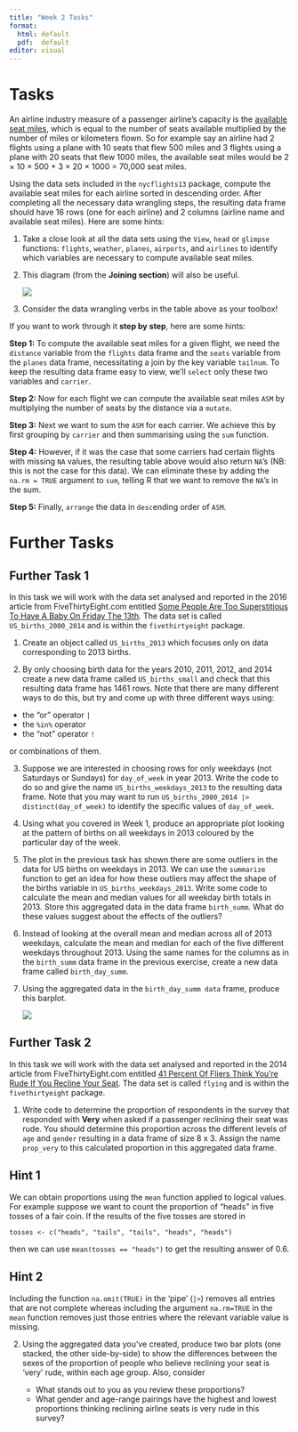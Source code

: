 ```yaml
---
title: "Week 2 Tasks"
format: 
  html: default
  pdf:  default
editor: visual
---
```


# Tasks

An airline industry measure of a passenger airline's capacity is the [available seat miles](https://en.wikipedia.org/wiki/Available_seat_miles), which is equal to the number of seats available multiplied by the number of miles or kilometers flown. So for example say an airline had 2 flights using a plane with 10 seats that flew 500 miles and 3 flights using a plane with 20 seats that flew 1000 miles, the available seat miles would be 2 $\times$ 10 $\times$ 500 $+$ 3 $\times$ 20 $\times$ 1000 = 70,000 seat miles.

Using the data sets included in the `nycflights13` package, compute the available seat miles for each airline sorted in descending order. After completing all the necessary data wrangling steps, the resulting data frame should have 16 rows (one for each airline) and 2 columns (airline name and available seat miles). Here are some hints:

1.  Take a close look at all the data sets using the `View`, `head` or `glimpse` functions: `flights`, `weather`, `planes`, `airports`, and `airlines` to identify which variables are necessary to compute available seat miles.

2.  This diagram (from the **Joining section**) will also be useful.

    ![](relational-nycflights.png)

<!-- -->

3.  Consider the data wrangling verbs in the table above as your toolbox!

If you want to work through it **step by step**, here are some hints:

**Step 1:** To compute the available seat miles for a given flight, we need the `distance` variable from the `flights` data frame and the `seats` variable from the `planes` data frame, necessitating a join by the key variable `tailnum`. To keep the resulting data frame easy to view, we'll `select` only these two variables and `carrier`.

**Step 2:** Now for each flight we can compute the available seat miles `ASM` by multiplying the number of seats by the distance via a `mutate`.

**Step 3:** Next we want to sum the `ASM` for each carrier. We achieve this by first grouping by `carrier` and then summarising using the `sum` function.

**Step 4:** However, if it was the case that some carriers had certain flights with missing `NA` values, the resulting table above would also return `NA`'s (NB: this is not the case for this data). We can eliminate these by adding the `na.rm = TRUE` argument to `sum`, telling R that we want to remove the `NA`'s in the sum.

**Step 5:** Finally, `arrange` the data in `desc`ending order of `ASM`.

# Further Tasks

## Further Task 1

In this task we will work with the data set analysed and reported in the 2016 article from FiveThirtyEight.com entitled [Some People Are Too Superstitious To Have A Baby On Friday The 13th](https://fivethirtyeight.com/features/some-people-are-too-superstitious-to-have-a-baby-on-friday-the-13th/). The data set is called `US_births_2000_2014` and is within the `fivethirtyeight` package.

1.  Create an object called `US_births_2013` which focuses only on data corresponding to 2013 births.

2.  By only choosing birth data for the years 2010, 2011, 2012, and 2014 create a new data frame called `US_births_small` and check that this resulting data frame has 1461 rows. Note that there are many different ways to do this, but try and come up with three different ways using:

-   the "or" operator `|`
-   the `%in%` operator
-   the "not" operator `!`

or combinations of them.

3.  Suppose we are interested in choosing rows for only weekdays (not Saturdays or Sundays) for `day_of_week` in year 2013. Write the code to do so and give the name `US_births_weekdays_2013` to the resulting data frame. Note that you may want to run `US_births_2000_2014 |> distinct(day_of_week)` to identify the specific values of `day_of_week`.

4.  Using what you covered in Week 1, produce an appropriate plot looking at the pattern of births on all weekdays in 2013 coloured by the particular day of the week.

5.  The plot in the previous task has shown there are some outliers in the data for US births on weekdays in 2013. We can use the `summarize` function to get an idea for how these outliers may affect the shape of the births variable in `US_births_weekdays_2013`. Write some code to calculate the mean and median values for all weekday birth totals in 2013. Store this aggregated data in the data frame `birth_summ`. What do these values suggest about the effects of the outliers?

6.  Instead of looking at the overall mean and median across all of 2013 weekdays, calculate the mean and median for each of the five different weekdays throughout 2013. Using the same names for the columns as in the `birth_summ` data frame in the previous exercise, create a new data frame called `birth_day_summ`.

7.  Using the aggregated data in the `birth_day_summ data` frame, produce this barplot.

    ![](Week2FurtherTask1Barchart.png)

## Further Task 2

In this task we will work with the data set analysed and reported in the 2014 article from FiveThirtyEight.com entitled [41 Percent Of Fliers Think You're Rude If You Recline Your Seat](https://fivethirtyeight.com/features/airplane-etiquette-recline-seat/). The data set is called `flying` and is within the `fivethirtyeight` package.

1.  Write code to determine the proportion of respondents in the survey that responded with **Very** when asked if a passenger reclining their seat was rude. You should determine this proportion across the different levels of `age` and `gender` resulting in a data frame of size 8 x 3. Assign the name `prop_very` to this calculated proportion in this aggregated data frame.

::: callout-tip
## Hint 1

We can obtain proportions using the `mean` function applied to logical values. For example suppose we want to count the proportion of "heads" in five tosses of a fair coin. If the results of the five tosses are stored in

`tosses <- c("heads", "tails", "tails", "heads", "heads")`

then we can use `mean(tosses == "heads")` to get the resulting answer of 0.6.
:::

::: callout-tip
## Hint 2

Including the function `na.omit(TRUE)` in the 'pipe' (`|>`) removes all entries that are not complete whereas including the argument `na.rm=TRUE` in the `mean` function removes just those entries where the relevant variable value is missing.
:::

2.  Using the aggregated data you've created, produce two bar plots (one stacked, the other side-by-side) to show the differences between the sexes of the proportion of people who believe reclining your seat is 'very' rude, within each age group. Also, consider

    -   What stands out to you as you review these proportions?
    -   What gender and age-range pairings have the highest and lowest proportions thinking reclining airline seats is very rude in this survey?
